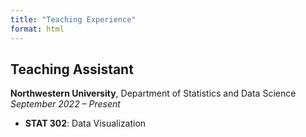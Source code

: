 ```yaml
---
title: "Teaching Experience"
format: html
---
```


## Teaching Assistant  
**Northwestern University**, Department of Statistics and Data Science  
*September 2022 – Present*

- **STAT 302**: Data Visualization


